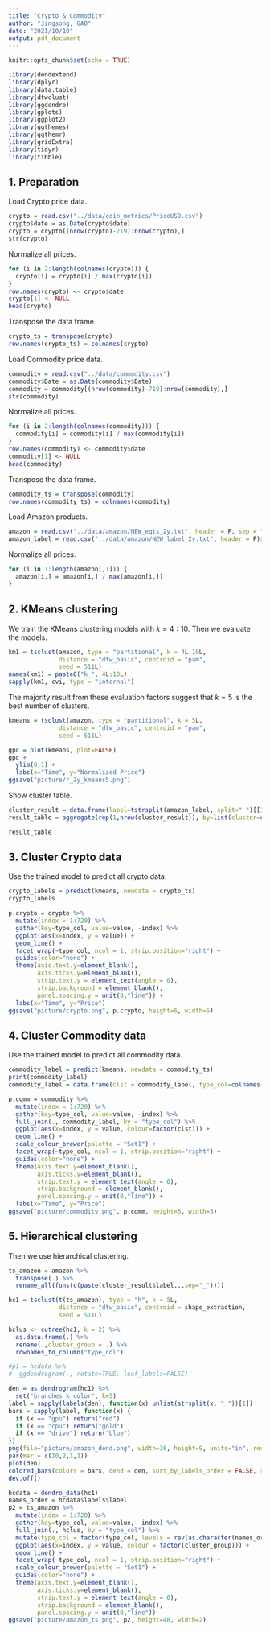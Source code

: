 ```yaml
---
title: "Crypto & Commodity"
author: "Jingsong, GAO"
date: "2021/10/10"
output: pdf_document
---
```


```r
knitr::opts_chunk$set(echo = TRUE)
```

```r
library(dendextend)
library(dplyr)
library(data.table)
library(dtwclust)
library(ggdendro)
library(gplots)
library(ggplot2)
library(ggthemes)
library(ggthemr)
library(gridExtra)
library(tidyr)
library(tibble)
```

## 1. Preparation

Load Crypto price data.
```r
crypto = read.csv("../data/coin_metrics/PriceUSD.csv")
crypto$date = as.Date(crypto$date)
crypto = crypto[(nrow(crypto)-719):nrow(crypto),]
str(crypto)
```

Normalize all prices.
```r
for (i in 2:length(colnames(crypto))) {
  crypto[i] = crypto[i] / max(crypto[i])
}
row.names(crypto) <- crypto$date
crypto[1] <- NULL
head(crypto)
```

Transpose the data frame.
```r
crypto_ts = transpose(crypto)
row.names(crypto_ts) = colnames(crypto)
```


Load Commodity price data.
```r
commodity = read.csv("../data/commodity.csv")
commodity$Date = as.Date(commodity$Date)
commodity = commodity[(nrow(commodity)-719):nrow(commodity),]
str(commodity)
```

Normalize all prices.
```r
for (i in 2:length(colnames(commodity))) {
  commodity[i] = commodity[i] / max(commodity[i])
}
row.names(commodity) <- commodity$date
commodity[1] <- NULL
head(commodity)
```

Transpose the data frame.
```r
commodity_ts = transpose(commodity)
row.names(commodity_ts) = colnames(commodity)
```


Load Amazon products.
```r
amazon = read.csv("../data/amazon/NEW_eqts_2y.txt", header = F, sep = " ")
amazon_label = read.csv("../data/amazon/NEW_label_2y.txt", header = F)$V1
```


Normalize all prices.
```r
for (i in 1:length(amazon[,1])) {
  amazon[i,] = amazon[i,] / max(amazon[i,])
}
```


## 2. KMeans clustering
We train the KMeans clustering models with $k = 4:10$. Then we evaluate the models.
```r
km1 = tsclust(amazon, type = "partitional", k = 4L:10L, 
              distance = "dtw_basic", centroid = "pam", 
              seed = 511L)
names(km1) = paste0("k_", 4L:10L)
sapply(km1, cvi, type = "internal")
```
The majority result from these evaluation factors suggest that $k=5$ is the best number of clusters.

```r
kmeans = tsclust(amazon, type = "partitional", k = 5L, 
              distance = "dtw_basic", centroid = "pam", 
              seed = 511L)
```

```r
gpc = plot(kmeans, plot=FALSE)
gpc + 
  ylim(0,1) +
  labs(x="Time", y="Normalized Price")
ggsave("picture/r_2y_kmeans5.png")
```

Show cluster table.
```r
cluster_result = data.frame(label=tstrsplit(amazon_label, split=" ")[[1]], cluster=kmeans@cluster)
result_table = aggregate(rep(1,nrow(cluster_result)), by=list(cluster=cluster_result$cluster ,label=cluster_result$label), FUN=length)

result_table
```


## 3. Cluster Crypto data
Use the trained model to predict all crypto data.
```r
crypto_labels = predict(kmeans, newdata = crypto_ts)
crypto_labels
```

```r
p.crypto = crypto %>%
  mutate(index = 1:720) %>%
  gather(key=type_col, value=value, -index) %>%
  ggplot(aes(x=index, y = value)) +
  geom_line() +
  facet_wrap(~type_col, ncol = 1, strip.position="right") + 
  guides(color="none") + 
  theme(axis.text.y=element_blank(),
        axis.ticks.y=element_blank(),
        strip.text.y = element_text(angle = 0),
        strip.background = element_blank(),
        panel.spacing.y = unit(0,"line")) +
  labs(x="Time", y="Price")
ggsave("picture/crypto.png", p.crypto, height=6, width=5)
```


## 4. Cluster Commodity data
Use the trained model to predict all commodity data.
```r
commodity_label = predict(kmeans, newdata = commodity_ts)
print(commodity_label)
commodity_label = data.frame(clst = commodity_label, type_col=colnames(commodity))
```

```r
p.comm = commodity %>%
  mutate(index = 1:720) %>%
  gather(key=type_col, value=value, -index) %>%
  full_join(., commodity_label, by = "type_col") %>%
  ggplot(aes(x=index, y = value, colour=factor(clst))) +
  geom_line() + 
  scale_colour_brewer(palette = "Set1") +
  facet_wrap(~type_col, ncol = 1, strip.position="right") +
  guides(color="none") + 
  theme(axis.text.y=element_blank(),
        axis.ticks.y=element_blank(),
        strip.text.y = element_text(angle = 0),
        strip.background = element_blank(),
        panel.spacing.y = unit(0,"line")) +
  labs(x="Time", y="Price")
ggsave("picture/commodity.png", p.comm, height=5, width=5)
```

## 5. Hierarchical clustering
Then we use hierarchical clustering.
```r
ts_amazon = amazon %>%
  transpose(.) %>%
  rename_all(funs(c(paste(cluster_result$label,.,sep="_"))))

hc1 = tsclust(t(ts_amazon), type = "h", k = 5L, 
              distance = "dtw_basic", centroid = shape_extraction,
              seed = 511L)
```

```r
hclus <- cutree(hc1, k = 2) %>%
  as.data.frame(.) %>%
  rename(.,cluster_group = .) %>%
  rownames_to_column("type_col")
```


```r

#p1 = hcdata %>%
#  ggdendrogram(., rotate=TRUE, leaf_labels=FALSE)

den = as.dendrogram(hc1) %>%
  set("branches_k_color", k=5)
label = sapply(labels(den), function(x) unlist(strsplit(x, "_"))[1])
bars = sapply(label, function(x) {
  if (x == "gpu") return("red")
  if (x == "cpu") return("gold")
  if (x == "drive") return("blue")
})
png(file="picture/amazon_dend.png", width=36, height=9, units="in", res=600)
par(mar = c(10,2,1,1))
plot(den)
colored_bars(colors = bars, dend = den, sort_by_labels_order = FALSE, rowLabels = "Product Name")
dev.off()
```


```r
hcdata = dendro_data(hc1)
names_order = hcdata$labels$label
p2 = ts_amazon %>%
  mutate(index = 1:720) %>%
  gather(key=type_col, value=value, -index) %>%
  full_join(., hclus, by = "type_col") %>%
  mutate(type_col = factor(type_col, levels = rev(as.character(names_order)))) %>% 
  ggplot(aes(x=index, y = value, colour = factor(cluster_group))) +
  geom_line() +
  facet_wrap(~type_col, ncol = 1, strip.position="right") + 
  scale_colour_brewer(palette = "Set1") +
  guides(color="none") + 
  theme(axis.text.y=element_blank(),
        axis.ticks.y=element_blank(),
        strip.text.y = element_text(angle = 0),
        strip.background = element_blank(),
        panel.spacing.y = unit(0,"line"))
ggsave("picture/amazon_ts.png", p2, height=48, width=2)
```



